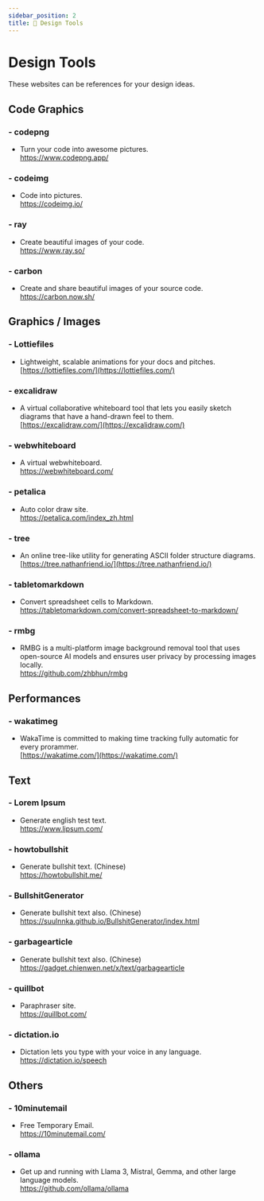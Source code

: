 ```yaml
---
sidebar_position: 2
title: 🎨 Design Tools
---
```


# Design Tools
These websites can be references for your design ideas.   

## Code Graphics
### - codepng  
- Turn your code into awesome pictures.        
https://www.codepng.app/  

### - codeimg  
- Code into pictures.        
https://codeimg.io/  

### - ray    
- Create beautiful images of your code.          
https://www.ray.so/    

### - carbon    
- Create and share beautiful images of your source code.            
https://carbon.now.sh/   


## Graphics / Images
### - Lottiefiles  
- Lightweight, scalable animations for your docs and pitches.    
[https://lottiefiles.com/](https://lottiefiles.com/)  

### - excalidraw 
- A virtual collaborative whiteboard tool that lets you easily sketch diagrams that have a hand-drawn feel to them.      
[https://excalidraw.com/](https://excalidraw.com/)  

### - webwhiteboard   
- A virtual webwhiteboard.        
https://webwhiteboard.com/   

### - petalica   
- Auto color draw site.        
https://petalica.com/index_zh.html  

### - tree 
- An online tree-like utility for generating ASCII folder structure diagrams.        
[https://tree.nathanfriend.io/](https://tree.nathanfriend.io/)  

### - tabletomarkdown   
- Convert spreadsheet cells to Markdown.          
https://tabletomarkdown.com/convert-spreadsheet-to-markdown/  

### - rmbg     
- RMBG is a multi-platform image background removal tool that uses open-source AI models and ensures user privacy by processing images locally.            
https://github.com/zhbhun/rmbg      


## Performances
### - wakatimeg
- WakaTime is committed to making time tracking fully automatic for every prorammer.        
[https://wakatime.com/](https://wakatime.com/)


## Text
### - Lorem Ipsum
- Generate english test text.          
https://www.lipsum.com/  

### - howtobullshit
- Generate bullshit text. (Chinese)        
https://howtobullshit.me/

### - BullshitGenerator
- Generate bullshit text also. (Chinese)        
https://suulnnka.github.io/BullshitGenerator/index.html

### - garbagearticle
- Generate bullshit text also. (Chinese)        
https://gadget.chienwen.net/x/text/garbagearticle

### - quillbot
- Paraphraser site.         
https://quillbot.com/

### - dictation.io  
- Dictation lets you type with your voice in any language.            
https://dictation.io/speech  


## Others
### - 10minutemail  
- Free Temporary Email.         
https://10minutemail.com/ 

### - ollama    
- Get up and running with Llama 3, Mistral, Gemma, and other large language models.          
https://github.com/ollama/ollama    
